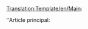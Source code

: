 <noinclude>[[Translation:Template/en/Main]]</noinclude>:<div class="noprint relarticle mainarticle">''Article principal: [[{{{1}}}|{{{l1|}}}]]</div>